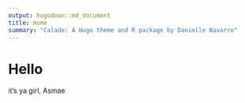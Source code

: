 ```yaml
---
output: hugodown::md_document
title: Home
summary: "Calade: A Hugo theme and R package by Danielle Navarro"
---
```



# Hello

it's ya girl, Asmae
